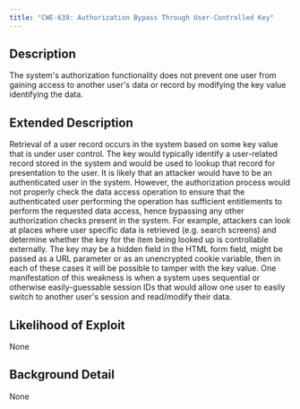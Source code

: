 ```yaml
---
title: "CWE-639: Authorization Bypass Through User-Controlled Key"
---
```


## Description
The system's authorization functionality does not prevent one user from gaining access to another user's data or record by modifying the key value identifying the data.

## Extended Description

Retrieval of a user record occurs in the system based on some key value that is under user control. The key would typically identify a user-related record stored in the system and would be used to lookup that record for presentation to the user. It is likely that an attacker would have to be an authenticated user in the system. However, the authorization process would not properly check the data access operation to ensure that the authenticated user performing the operation has sufficient entitlements to perform the requested data access, hence bypassing any other authorization checks present in the system.
For example, attackers can look at places where user specific data is retrieved (e.g. search screens) and determine whether the key for the item being looked up is controllable externally. The key may be a hidden field in the HTML form field, might be passed as a URL parameter or as an unencrypted cookie variable, then in each of these cases it will be possible to tamper with the key value.
One manifestation of this weakness is when a system uses sequential or otherwise easily-guessable session IDs that would allow one user to easily switch to another user's session and read/modify their data.


## Likelihood of Exploit
None

## Background Detail
None
        